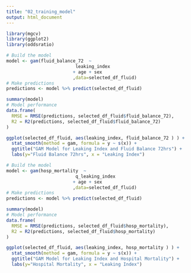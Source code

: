 ```yaml
---
title: "02_training_model"
output: html_document
---
```


```r
library(mgcv)
library(ggplot2)
library(oddsratio)
```

```r
# Build the model
model <- gam(fluid_balance_72  ~
                          leaking_index
                         + age + sex
                         ,data=selected_df_fluid)
# Make predictions
predictions <- model %>% predict(selected_df_fluid)

summary(model)
# Model performance
data.frame(
  RMSE = RMSE(predictions, selected_df_fluid$fluid_balance_72),
  R2 = R2(predictions, selected_df_fluid$fluid_balance_72)
)

ggplot(selected_df_fluid, aes(leaking_index, fluid_balance_72 ) ) +
  stat_smooth(method = gam, formula = y ~ s(x)) + 
  ggtitle("GAM Model for Leaking Index and Fluid Balance 72hrs") +
  labs(y="Fluid Balance 72hrs", x = "Leaking Index")
```
```r
# Build the model
model <- gam(hosp_mortality  ~
                          q_leaking_index
                         + age + sex
                         ,data=selected_df_fluid)
# Make predictions
predictions <- model %>% predict(selected_df_fluid)

summary(model)
# Model performance
data.frame(
  RMSE = RMSE(predictions, selected_df_fluid$hosp_mortality),
  R2 = R2(predictions, selected_df_fluid$hosp_mortality)
)

ggplot(selected_df_fluid, aes(leaking_index, hosp_mortality ) ) +
  stat_smooth(method = gam, formula = y ~ s(x)) + 
  ggtitle("GAM Model for Leaking Index and Hospital Mortality") +
  labs(y="Hospital Mortality", x = "Leaking Index")
```

